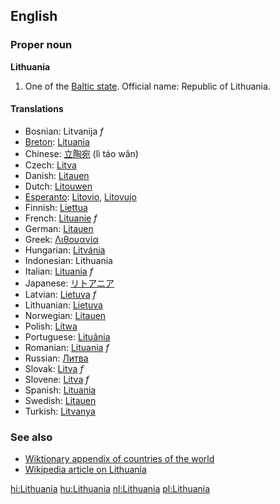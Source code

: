 {{wikipedia}}
==English==
===Proper noun===
'''Lithuania'''

#One of the [[Baltic state]]. Official name: Republic of Lithuania.

==== Translations ====
*Bosnian: Litvanija ''f''
*[[Breton]]: [[Lituania]]
*Chinese: [[立陶宛]] (lì táo wǎn)
*Czech: [[Litva#Czech|Litva]]
*Danish: [[Litauen]]
*Dutch: [[Litouwen]]
*[[Esperanto]]: [[Litovio]], [[Litovujo]]
*Finnish: [[Liettua]]
*French: [[Lituanie]] ''f''
*German: [[Litauen]]
*Greek: [[Λιθουανία]]
*Hungarian: [[Litvánia]]
*Indonesian: Lithuania
*Italian: [[Lituania#Italian|Lituania]] ''f''
*Japanese: [[リトアニア]]
*Latvian: [[Lietuva]] ''f''
*Lithuanian: [[Lietuva]]
*Norwegian: [[Litauen]]
*Polish: [[Litwa]]
*Portuguese: [[Lituânia]]
*Romanian: [[Lituania]] ''f''
*Russian: [[Литва]]
*Slovak: [[Litva#Slovak|Litva]] ''f''
*Slovene: [[Litva#Slovene|Litva]] ''f''
*Spanish: [[Lituania#Spanish|Lituania]]
*Swedish: [[Litauen]]
*Turkish: [[Litvanya]]

===See also===
*[[Wiktionary Appendix:Countries of the world|Wiktionary appendix of countries of the world]]
*[[w:Lithuania|Wikipedia article on Lithuania]]

[[hi:Lithuania]]
[[hu:Lithuania]]
[[nl:Lithuania]]
[[pl:Lithuania]]